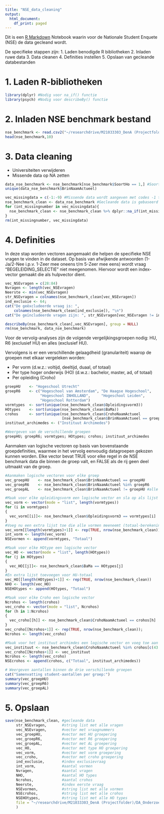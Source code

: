 ```yaml
---
title: "NSE_data_cleaning"
output:
  html_document:
    df_print: paged
---
```


Dit is een [R Markdown](http://rmarkdown.rstudio.com) Notebook waarin voor de Nationale Student Enquete (NSE) de data gecleand wordt. 

De specifieke stappen zijn:
1. Laden benodigde R bibliotheken
2. Inladen ruwe data
3. Data cleanen
4. Definities instellen
5. Opslaan van gecleande databestanden

# 1. Laden R-bibliotheken
```r
library(dplyr) #Nodig voor na_if() functie
library(psych) #Nodig voor describeBy() functie
```

# 2. Inladen NSE benchmark bestand
```r
nse_benchmark <- read.csv2("~/researchdrive/M21033303_DenA (Projectfolder)/DA_Onderzoek/2021nse/data_in/NSE2021 Definitief Benchmarkbestand_v3 permutatie.csv")
head(nse_benchmark,10)
```
# 3. Data cleaning
- Universiteiten verwijderen
- Missende data op NA zetten
```r
data_nse_benchmark <- nse_benchmark[nse_benchmark$SoortHo == 1,] #SoortHo = 1 filtert alle uni's weg
unique(data_nse_benchmark$BrinNaamActueel)
```
```r
vec_missingdata = c(-1:-9) #Missende data wordt aangeven met codes -1 t/m -9
nse_benchmark_clean <- data_nse_benchmark #Gecleande data is gebaseerd op originele data
for (int_missingnumber in vec_missingdata){
  nse_benchmark_clean <- nse_benchmark_clean %>% dplyr::na_if(int_missingnumber)
}
rm(int_missingnumber, vec_missingdata)
```

# 4. Definities
In deze stap worden vectoren aangemaakt die helpen de specifieke NSE vragen te vinden in de dataset.
Op basis van afwijkende antwoorden (1-Ja/2-Nee i.p.v. 1-Zeer mee oneens t/m 5-Zeer mee eens) wordt vraag "BEGELEIDING_SELECTIE" niet meegenomen. Hiervoor wordt een index-vector gemaakt die als hulpvector dient. 
```r
vec_NSEvragen = c(28:84)
Nvragen <- length(vec_NSEvragen)
Neerste <- min(vec_NSEvragen)
str_NSEvragen = colnames(nse_benchmark_clean[vec_NSEvragen])
ind_exclusie <- 64; 
cat("De geëxcludeerde vraag is: ",
    colnames(nse_benchmark_clean[ind_exclusie]), "\n") 
cat("De geïncludeerde vragen zijn: ", str_NSEvragen[vec_NSEvragen != ind_exclusie])
```
```r
describeBy(nse_benchmark_clean[,vec_NSEvragen], group = NULL)
rm(nse_benchmark, data_nse_benchmark)
```

Voor de vervolg-analyses zijn de volgende vergelijkingsgroepen nodig: 
HU, R6 (exclusief HU) en alles (exclusief HU). 

Vervolgens is er een verschillende gelaagdheid (granulariteit) waarop de
groepen met elkaar vergeleken worden:

-   Per vorm (d.w.z.: voltijd, deeltijd, duaal, of totaal)
-   Per type hoger onderwijs (HO) (d.w.z.: bachelor, master, ad, of totaal)
-   Per opleiding (Croho)

```r
groepHU    <- "Hogeschool Utrecht"
groepR6    <- c("Hogeschool van Amsterdam", "De Haagse Hogeschool",
                "Hogeschool INHOLLAND",     "Hogeschool Leiden",
                "Hogeschool Rotterdam")
vormtypes  <- sort(unique(nse_benchmark_clean$Opleidingsvorm3))
HOtypes    <- sort(unique(nse_benchmark_clean$BaMa))
crohos     <- sort(unique(nse_benchmark_clean$CrohoNaamActueel
                          [nse_benchmark_clean$BrinNaamActueel == groepHU]))
instituut_archimedes <- ("Instituut Archimedes")

#Weergeven van de verschillende groepen
groepHU; groepR6; vormtypes; HOtypes; crohos; instituut_archimedes
```
Aanmaken van logische vectoren op basis van bovenstaande
groepdefinities, waarmee in het vervolg eenvoudig datagroepen gekozen
kunnen worden. Elke vector bevat TRUE voor elke regel in de NSE benchmark
data die binnen de groep valt, en FALSE als de rij geen deel uitmaakt van de groep.

```r
#Aanmaken logische vectoren voor elke groep
vec_groepHU    <- nse_benchmark_clean$BrinNaamActueel == groepHU
vec_groepR6    <- nse_benchmark_clean$BrinNaamActueel %in% groepR6
vec_groepAL    <- nse_benchmark_clean$BrinNaamActueel != groepHU #alle instituten behalve de HU

#Maak voor elke opleidingsvorm een logische vector en sla op als lijst
vec_vorm <- vector(mode = "list", length(vormtypes))
for (i in vormtypes)
{
  vec_vorm[[i]]<- nse_benchmark_clean$Opleidingsvorm3 == vormtypes[i]
}
#Voeg nu een extra lijst toe die alle vormen meeneemt (totaal-berekening)
vec_vorm[[length(vormtypes)+1]] <- rep(TRUE, nrow(nse_benchmark_clean))
int_vorm <- length(vec_vorm)
NSEvormen <- append(vormtypes, "Totaal")

#Maak voor elke HOtype een logische vector
vec_HO <- vector(mode = "list", length(HOtypes))
for (j in HOtypes)
{
  vec_HO[[j]]<- nse_benchmark_clean$BaMa == HOtypes[j]
}
#En extra lijst toevoegen voor HU-totaal
vec_HO[[length(HOtypes)+1]] <- rep(TRUE, nrow(nse_benchmark_clean))
NHO <- length(vec_HO)
NSEHOtypes <- append(HOtypes, "Totaal")

#Maak voor elke Croho een logische vector
Ncrohos <- length(crohos)
vec_croho <- vector(mode = "list", Ncrohos)
for (h in 1:Ncrohos)
{
  vec_croho[[h]] <- nse_benchmark_clean$CrohoNaamActueel == crohos[h]
}
vec_croho[[Ncrohos+1]] <- rep(TRUE, nrow(nse_benchmark_clean)); 
Ncrohos <- length(vec_croho)

#Maak voor het instituut archimdes een logische vector en voeg toe aan crohos
vec_instituut <- nse_benchmark_clean$CrohoNaamActueel %in% crohos[c(43:56,80:88)]
vec_croho[[Ncrohos+1]] <- vec_instituut
Ncrohos <- length(vec_croho)
NSEcrohos <- append(crohos, c("Totaal", instituut_archimedes))

# Weergeven aantallen binnen de drie verschillende groepen
cat("Samenvatting student-aantallen per groep:")
summary(vec_groepHU)
summary(vec_groepR6)
summary(vec_groepAL)
```


# 5. Opslaan
```r
save(nse_benchmark_clean, #gecleande data
     str_NSEvragen,       #string list met alle vragen
     vec_NSEvragen,       #vector met vraagnummers
     vec_groepHU,         #vector met HU groepering
     vec_groepR6,         #vector met R6 groepering
     vec_groepAL,         #vector met AL groepering
     vec_HO,              #vector met type HO groepering
     vec_vorm,            #vector met vorm groepering
     vec_croho,           #vector met croho groepering
     ind_exclusie,        #index exclusievraag
     int_vorm,            #aantal vormen
     Nvragen,             #aantal vragen
     NHO,                 #aantal HO types
     Ncrohos,             #aantal crohos
     Neerste,             #index eerste vraag
     NSEvormen,           #string list met alle vormen
     NSEcrohos,           #string list met alle crohos
     NSEHOtypes,          #string list met alle HO types
     file = "~/researchdrive/M21033303_DenA (Projectfolder)/DA_Onderzoek/2021nse/data_in/NSE2022 nse_benchmark_clean.RData"
     )
```